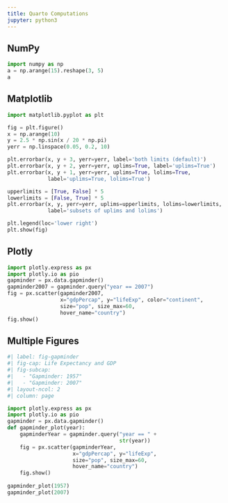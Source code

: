 ---
title: Quarto Computations
jupyter: python3
---

## NumPy

```{python}
import numpy as np
a = np.arange(15).reshape(3, 5)
a
```

## Matplotlib

```{python}
import matplotlib.pyplot as plt

fig = plt.figure()
x = np.arange(10)
y = 2.5 * np.sin(x / 20 * np.pi)
yerr = np.linspace(0.05, 0.2, 10)

plt.errorbar(x, y + 3, yerr=yerr, label='both limits (default)')
plt.errorbar(x, y + 2, yerr=yerr, uplims=True, label='uplims=True')
plt.errorbar(x, y + 1, yerr=yerr, uplims=True, lolims=True,
             label='uplims=True, lolims=True')

upperlimits = [True, False] * 5
lowerlimits = [False, True] * 5
plt.errorbar(x, y, yerr=yerr, uplims=upperlimits, lolims=lowerlimits,
             label='subsets of uplims and lolims')

plt.legend(loc='lower right')
plt.show(fig)
```

## Plotly

```{python}
import plotly.express as px
import plotly.io as pio
gapminder = px.data.gapminder()
gapminder2007 = gapminder.query("year == 2007")
fig = px.scatter(gapminder2007, 
                 x="gdpPercap", y="lifeExp", color="continent", 
                 size="pop", size_max=60,
                 hover_name="country")
fig.show()
```

## Multiple Figures


```{python}
#| label: fig-gapminder
#| fig-cap: Life Expectancy and GDP
#| fig-subcap:
#|   - "Gapminder: 1957"
#|   - "Gapminder: 2007"
#| layout-ncol: 2
#| column: page

import plotly.express as px
import plotly.io as pio
gapminder = px.data.gapminder()
def gapminder_plot(year):
    gapminderYear = gapminder.query("year == " + 
                                    str(year))
    fig = px.scatter(gapminderYear, 
                     x="gdpPercap", y="lifeExp",
                     size="pop", size_max=60,
                     hover_name="country")
    fig.show()
    
gapminder_plot(1957)
gapminder_plot(2007)
```
